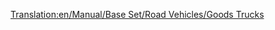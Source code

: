 [[Translation:en/Manual/Base Set/Road Vehicles/Goods Trucks]]
{{hu/Navbox Közúti járművek}}
{{hu/Közúti járművek|name     = Balogh áruszállító
  |img      = Balogh_Goods_Truck.png
  |price    = £4,387 ($8,774) 
  |speed    = 48 km/h (30 mph)
  |annual   = £421 ($842)
  |designed = 1936
  |life     = 15
  |capacity = 14 láda [[hu/Manual/Base Set/Cargos/Áru|áru]]
}}
{{hu/Közúti járművek|name     = Craighead áruszállító
  |img      = Craighead_Goods_Truck.png
  |price    = £5,330 ($10,660) 
  |speed    = 88 km/h (55 mph)
  |annual   = £787 ($1,574)
  |designed = 1974
  |life     = 15
  |capacity = 16 láda [[hu/Manual/Base Set/Cargos/Áru|áru]]
}}
{{hu/Közúti járművek|name     = Goss áruszállító
  |img      = Goss_Goods_Truck.png
  |price    = £5,740 ($11,480)  
  |speed    = 112 km/h (70 mph)
  |annual   = £1,125 ($2,250)
  |designed = 2005
  |life     = 15
  |capacity = 18 láda [[hu/Manual/Base Set/Cargos/Áru|áru]]
}}
